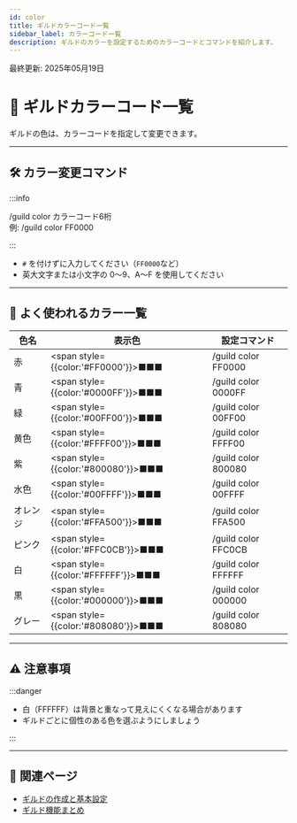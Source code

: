 ```yaml
---
id: color
title: ギルドカラーコード一覧
sidebar_label: カラーコード一覧
description: ギルドのカラーを設定するためのカラーコードとコマンドを紹介します。
---
```


最終更新: 2025年05月19日

# 🎨 ギルドカラーコード一覧

ギルドの色は、カラーコードを指定して変更できます。

---

## 🛠 カラー変更コマンド

:::info

/guild color カラーコード6桁  
例: /guild color FF0000

:::

- `#` を付けずに入力してください（`FF0000`など）
- 英大文字または小文字の 0〜9、A〜F を使用してください

---

## 🎨 よく使われるカラー一覧

| 色名     | 表示色                               | 設定コマンド              |
|----------|--------------------------------------|---------------------------|
| 赤       | <span style={{color:'#FF0000'}}>■■■</span> | /guild color FF0000       |
| 青       | <span style={{color:'#0000FF'}}>■■■</span> | /guild color 0000FF       |
| 緑       | <span style={{color:'#00FF00'}}>■■■</span> | /guild color 00FF00       |
| 黄色     | <span style={{color:'#FFFF00'}}>■■■</span> | /guild color FFFF00       |
| 紫       | <span style={{color:'#800080'}}>■■■</span> | /guild color 800080       |
| 水色     | <span style={{color:'#00FFFF'}}>■■■</span> | /guild color 00FFFF       |
| オレンジ | <span style={{color:'#FFA500'}}>■■■</span> | /guild color FFA500       |
| ピンク   | <span style={{color:'#FFC0CB'}}>■■■</span> | /guild color FFC0CB       |
| 白       | <span style={{color:'#FFFFFF'}}>■■■</span> | /guild color FFFFFF       |
| 黒       | <span style={{color:'#000000'}}>■■■</span> | /guild color 000000       |
| グレー   | <span style={{color:'#808080'}}>■■■</span> | /guild color 808080       |

---

## ⚠ 注意事項

:::danger

- 白（FFFFFF）は背景と重なって見えにくくなる場合があります  
- ギルドごとに個性のある色を選ぶようにしましょう

:::

---

## 🔗 関連ページ

- [ギルドの作成と基本設定](/guilds/create)
- [ギルド機能まとめ](/guilds/index)
